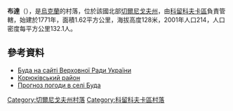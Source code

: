 {{coord|51|44|33|N|32|6|36|E|scale:100000|display=title}}

'''布達'''（{{lang-uk|Буда}}），是[[烏克蘭|烏克蘭]]的村落，位於該國北部[[切爾尼戈夫州|切爾尼戈夫州]]，由[[科留科夫卡區|科留科夫卡區]]負責管轄，始建於1771年，面積1.62平方公里，海拔高度128米，2001年人口214，人口密度每平方公里132.1人。

==參考資料==
* [http://w1.c1.rada.gov.ua/pls/z7503/A005?rdat1=20.07.2012&rf7571=40293 Буда на сайті Верховної Ради України]
* [http://korjukivka.at.ua/dir/8 Корюківський район] {{Wayback|url=http://korjukivka.at.ua/dir/8 |date=20160403015944 }}
* [http://weather.in.ua/ua/chernigovskaja/2151 Прогноз погоди в селі Буда] {{Wayback|url=http://weather.in.ua/ua/chernigovskaja/2151 |date=20111220092403 }}

[[Category:切爾尼戈夫州村落|Category:切爾尼戈夫州村落]]
[[Category:科留科夫卡區村落|Category:科留科夫卡區村落]]


{{Chernihiv-geo-stub}}